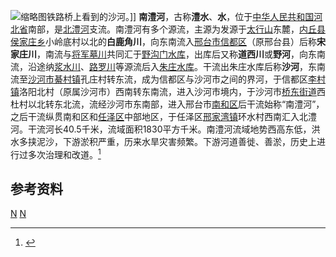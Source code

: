 [[File:Shahe_River_20160821-2.jpg|缩略图]]铁路桥上看到的沙河。]]
{{Otheruses|沙河|other=同名或類似名的其它條目描述}}
'''南澧河'''，古称'''澧水'''、'''{{ruby-py|湡|-{zh-cn:yú;zh-hk:jyu<sup>4</sup>}-}}水'''，位于[[中华人民共和国|中华人民共和国]][[河北省|河北省]]南部，是[[北澧河|北澧河]]支流。南澧河有多个源流，主源为发源于[[太行山|太行山]]东麓，[[内丘县|内丘县]][[侯家庄乡|侯家庄乡]]小岭底村以北的'''白鹿角川'''，向东南流入[[邢台市|邢台市]][[信都区|信都区]]（原邢台县）后称'''宋家庄川'''，南流与[[将军墓川|将军墓川]]共同汇于[[野沟门水库|野沟门水库]]，出库后又称'''道西川'''或'''野河'''，向东南流，沿途纳[[浆水川|浆水川]]、[[路罗川|路罗川]]等源流后入[[朱庄水库|朱庄水库]]。干流出朱庄水库后称'''沙河'''，东南流至[[沙河市|沙河市]][[綦村镇|綦村镇]]孔庄村转东流，成为信都区与沙河市之间的界河，于信都区[[李村镇_(邢台市)|李村镇]]洛阳北村（原属沙河市）西南转东南流，进入沙河市境内，于沙河市[[桥东街道_(沙河市)|桥东街道]]西杜村以北转东北流，流经沙河市东南部，进入邢台市[[南和区|南和区]]后干流始称“南澧河”，之后干流纵贯南和区和[[任泽区|任泽区]]中部地区，于任泽区[[邢家湾镇|邢家湾镇]]环水村西南汇入北澧河。干流河长40.5千米，流域面积1830平方千米。南澧河流域地势西高东低，洪水多挟泥沙，下游淤积严重，历来水旱灾害频繁。下游河道善徙、善淤，历史上进行过多次治理和改道。<ref name="中国河湖大典">{{cite book zh |author=《[[中国河湖大典|中国河湖大典]]》编纂委员会 |title=《中国河湖大典·海河卷》 |format=M |edition=1 |location=北京 |publisher=中国水利水电出版社 |date=2013年1月 |pages=152页 |id= ISBN 978-7-5170-0563-6}}</ref>
==参考资料==
{{reflist}}
[[Category:海河水系|N]]
[[Category:河北河流|N]]